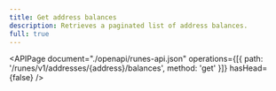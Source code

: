```yaml
---
title: Get address balances
description: Retrieves a paginated list of address balances.
full: true
---
```


<APIPage
  document="./openapi/runes-api.json"
  operations={[{ path: '/runes/v1/addresses/{address}/balances', method: 'get' }]}
  hasHead={false}
/>